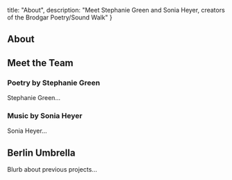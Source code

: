 
  title: "About",
  description: "Meet Stephanie Green and Sonia Heyer, creators of the Brodgar Poetry/Sound Walk"
}

<section>

# About

## Meet the Team

### Poetry by Stephanie Green

Stephanie Green...

### Music by Sonia Heyer

Sonia Heyer...

## Berlin Umbrella

Blurb about previous projects...

</section>

